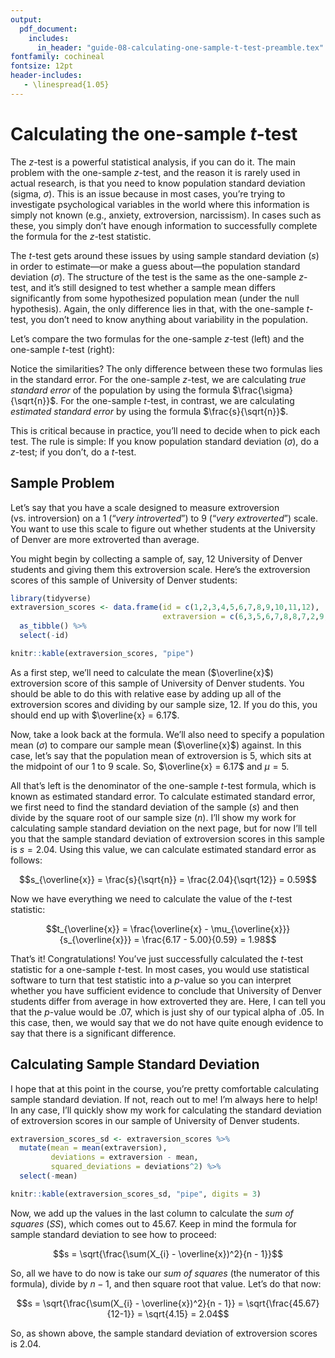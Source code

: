 ```yaml
---
output:
  pdf_document:
    includes:
      in_header: "guide-08-calculating-one-sample-t-test-preamble.tex"
fontfamily: cochineal
fontsize: 12pt
header-includes:
   - \linespread{1.05}
---
```


# Calculating the one-sample _t_-test


The _z_-test is a powerful statistical analysis, if you can do it. The main problem with the one-sample _z_-test, and the reason it is rarely used in actual research, is that you need to know population standard deviation (sigma, $\sigma$). This is an issue because in most cases, you’re trying to investigate psychological variables in the world where this information is simply not known (e.g., anxiety, extroversion, narcissism). In cases such as these, you simply don’t have enough information to successfully complete the formula for the _z_-test statistic.

The _t_-test gets around these issues by using sample standard deviation ($s$) in order to estimate---or make a guess about---the population standard deviation ($\sigma$). The structure of the test is the same as the one-sample _z_-test, and it’s still designed to test whether a sample mean differs significantly from some hypothesized population mean (under the null hypothesis). Again, the only difference lies in that, with the one-sample _t_-test, you don’t need to know anything about variability in the population.

Let’s compare the two formulas for the one-sample _z_-test (left) and the one-sample _t_-test (right):

\begin{center}

$$z_{\overline{x}} = \frac{\overline{x} - \mu_{\overline{x}}}{\sigma_{\overline{x}}}$$
\quad \quad \quad
$$t_{\overline{x}} = \frac{\overline{x} - \mu_{\overline{x}}}{s_{\overline{x}}}$$

\end{center}

Notice the similarities? The only difference between these two formulas lies in the standard error. For the one-sample _z_-test, we are calculating _true standard error_ of the population by using the formula $\frac{\sigma}{\sqrt{n}}$. For the one-sample _t_-test, in contrast, we are calculating _estimated standard error_ by using the formula $\frac{s}{\sqrt{n}}$.

This is critical because in practice, you’ll need to decide when to pick each test. The rule is simple: If you know population standard deviation ($\sigma$), do a _z_-test; if you don’t, do a _t_-test.

## Sample Problem

Let’s say that you have a scale designed to measure extroversion (vs. introversion) on a 1 (“_very introverted_”) to 9 (“_very extroverted_”) scale. You want to use this scale to figure out whether students at the University of Denver are more extroverted than average.

You might begin by collecting a sample of, say, $12$ University of Denver students and giving them this extroversion scale. Here’s the extroversion scores of this sample of University of Denver students:

\newpage

```r
library(tidyverse)
extraversion_scores <- data.frame(id = c(1,2,3,4,5,6,7,8,9,10,11,12),
                                  extraversion = c(6,3,5,6,7,8,8,7,2,9,7,6)) %>%
  as_tibble() %>% 
  select(-id)

knitr::kable(extraversion_scores, "pipe")
```


As a first step, we’ll need to calculate the mean ($\overline{x}$) extroversion score of this sample of University of Denver students. You should be able to do this with relative ease by adding up all of the extroversion scores and dividing by our sample size, $12$. If you do this, you should end up with $\overline{x} = 6.17$.

Now, take a look back at the formula. We’ll also need to specify a population mean ($\sigma$) to compare our sample mean ($\overline{x}$) against. In this case, let’s say that the population mean of extroversion is $5$, which sits at the midpoint of our 1 to 9 scale. So, $\overline{x} = 6.17$ and $\mu = 5$.

All that’s left is the denominator of the one-sample _t_-test formula, which is known as estimated standard error. To calculate estimated standard error, we first need to find the standard deviation of the sample ($s$) and then divide by the square root of our sample size ($n$). I’ll show my work for calculating sample standard deviation on the next page, but for now I’ll tell you that the sample standard deviation of extroversion scores in this sample is $s = 2.04$. Using this value, we can calculate estimated standard error as follows:

$$s_{\overline{x}} = \frac{s}{\sqrt{n}} = \frac{2.04}{\sqrt{12}} = 0.59$$

Now we have everything we need to calculate the value of the _t_-test statistic:

$$t_{\overline{x}} = \frac{\overline{x} - \mu_{\overline{x}}}{s_{\overline{x}}} = \frac{6.17 - 5.00}{0.59} = 1.98$$

That’s it! Congratulations! You’ve just successfully calculated the _t_-test statistic for a one-sample _t_-test. In most cases, you would use statistical software to turn that test statistic into a _p_-value so you can interpret whether you have sufficient evidence to conclude that University of Denver students differ from average in how extroverted they are. Here, I can tell you that the _p_-value would be $.07$, which is just shy of our typical alpha of $.05$. In this case, then, we would say that we do not have quite enough evidence to say that there is a significant difference.

\newpage

## Calculating Sample Standard Deviation

I hope that at this point in the course, you’re pretty comfortable calculating sample standard deviation. If not, reach out to me! I’m always here to help! In any case, I’ll quickly show my work for calculating the standard deviation of extroversion scores in our sample of University of Denver students.

```r
extraversion_scores_sd <- extraversion_scores %>% 
  mutate(mean = mean(extraversion),
         deviations = extraversion - mean,
         squared_deviations = deviations^2) %>% 
  select(-mean)

knitr::kable(extraversion_scores_sd, "pipe", digits = 3)

```


Now, we add up the values in the last column to calculate the _sum of squares_ ($SS$), which comes out to $45.67$. Keep in mind the formula for sample standard deviation to see how to proceed:


$$s = \sqrt{\frac{\sum(X_{i} - \overline{x})^2}{n - 1}}$$


So, all we have to do now is take our _sum of squares_ (the numerator of this formula), divide by $n-1$, and then square root that value. Let’s do that now:


$$s = \sqrt{\frac{\sum(X_{i} - \overline{x})^2}{n - 1}} = \sqrt{\frac{45.67}{12-1}} = \sqrt{4.15} = 2.04$$

So, as shown above, the sample standard deviation of extroversion scores is $2.04$.
